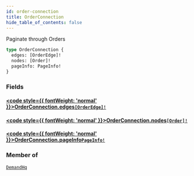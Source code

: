 ```yaml
---
id: order-connection
title: OrderConnection
hide_table_of_contents: false
---
```








Paginate through Orders

```graphql
type OrderConnection {
  edges: [OrderEdge]!
  nodes: [Order]!
  pageInfo: PageInfo!
}
```


### Fields

#### [<code style={{ fontWeight: 'normal' }}>OrderConnection.<b>edges</b></code>](#)<Bullet />[`[OrderEdge]!`](/demand/api/graphql-admin/reference/objects/order-edge) <Badge class="secondary" text="non-null"/> <Badge class="secondary" text="object"/>
> 
> 

#### [<code style={{ fontWeight: 'normal' }}>OrderConnection.<b>nodes</b></code>](#)<Bullet />[`[Order]!`](/demand/api/graphql-admin/reference/objects/order) <Badge class="secondary" text="non-null"/> <Badge class="secondary" text="object"/>
> 
> 

#### [<code style={{ fontWeight: 'normal' }}>OrderConnection.<b>pageInfo</b></code>](#)<Bullet />[`PageInfo!`](/demand/api/graphql-admin/reference/objects/page-info) <Badge class="secondary" text="non-null"/> <Badge class="secondary" text="object"/>
> 
> 



### Member of

[`DemandHq`](/demand/api/graphql-admin/reference/objects/demand-hq)  <Badge class="secondary" text="object"/>



